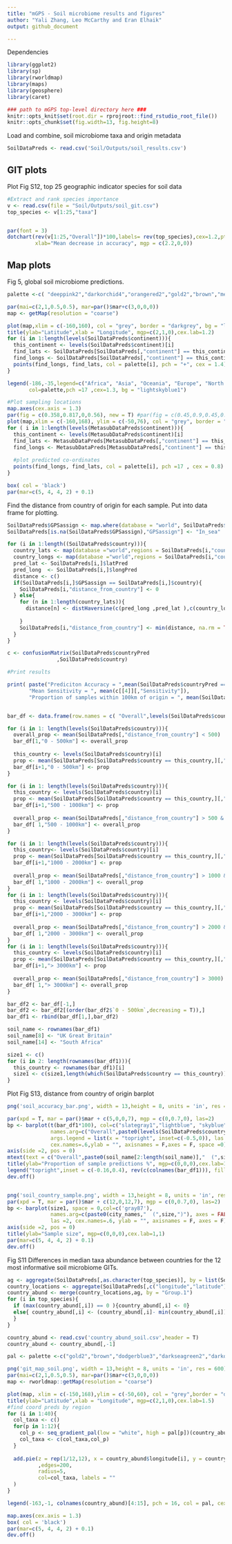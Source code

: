 ---
title: "mGPS - Soil microbiome results and figures"
author: "Yali Zhang, Leo McCarthy and Eran Elhaik"
output: github_document

---

Dependencies
```{r, echo=T, eval = T,message=FALSE}
library(ggplot2)
library(sp)
library(rworldmap)
library(maps)
library(geosphere)
library(caret)
```



```{r setup, echo = F}
### path to mGPS top-level directory here ###
knitr::opts_knit$set(root.dir = rprojroot::find_rstudio_root_file())
knitr::opts_chunk$set(fig.width=13, fig.height=8) 
```
Load and combine, soil microbiome taxa and origin metadata

```{r}
SoilDataPreds <- read.csv('Soil/Outputs/soil_results.csv')
```


## GIT plots
Plot Fig S12, top 25 geographic indicator species for soil data

```{r}
#Extract and rank species importance
v <- read.csv(file = "Soil/Outputs/soil_git.csv")
top_species <- v[1:25,"taxa"]


par(font = 3)
dotchart(rev(v[1:25,"Overall"])*100,labels= rev(top_species),cex=1.2,pt.cex = 1.3,
         xlab="Mean decrease in accuracy", mgp = c(2.2,0,0))

```


## Map plots
Fig 5, global soil microbiome predictions. 

```{r}
palette <-c( "deeppink2","darkorchid4","orangered2","gold2","brown","mediumspringgreen")

par(mai=c(2,1,0.5,0.5), mar=par()$mar+c(3,0,0,0))
map <- getMap(resolution = "coarse")

plot(map,xlim = c(-160,160), col = "grey", border = "darkgrey", bg = "lightskyblue1", xlab = "", ylab = "")
title(ylab="Latitude",xlab = "Longitude", mgp=c(2,1,0),cex.lab=1.2)
for (i in 1:length(levels(SoilDataPreds$continent))){
  this_continent <- levels(SoilDataPreds$continent)[i]
  find_lats <- SoilDataPreds[SoilDataPreds[,"continent"] == this_continent,]$latPred
  find_longs <- SoilDataPreds[SoilDataPreds[,"continent"] == this_continent,]$longPred
  points(find_longs, find_lats, col = palette[i], pch = "+", cex = 1.4)
}

legend(-186,-35,legend=c("Africa", "Asia", "Oceania", "Europe", "North America","South America"),
       col=palette,pch =17 ,cex=1.3, bg = "lightskyblue1")  

#Plot sampling locations
map.axes(cex.axis = 1.3)
par(fig = c(0.358,0.817,0,0.56), new = T) #par(fig = c(0.45,0.9,0.45,0.5), new = T) # 
plot(map,xlim = c(-160,168), ylim = c(-50,76), col = "grey", border = "darkgrey", bg ="lightskyblue1")
for ( i in 1:length(levels(MetasubDataPreds$continent))){
  this_continent <- levels(MetasubDataPreds$continent)[i]
  find_lats <- MetasubDataPreds[MetasubDataPreds[,"continent"] == this_continent,][,"latitude"]
  find_longs <- MetasubDataPreds[MetasubDataPreds[,"continent"] == this_continent,][,"longitude"]
  
  #plot predicted co-ordinates
  points(find_longs, find_lats, col = palette[i], pch =17 , cex = 0.8)
}

box( col = 'black')
par(mar=c(5, 4, 4, 2) + 0.1)

```

Find the distance from country of origin for each sample. Put into data frame for plotting. 
```{r}
SoilDataPreds$GPSassign <- map.where(database = "world", SoilDataPreds$longPred, SoilDataPreds$latPred)
SoilDataPreds[is.na(SoilDataPreds$GPSassign),"GPSassign"] <- "In_sea"

for (i in 1:length((SoilDataPreds$country))){ 
  country_lats <- map(database ="world",regions = SoilDataPreds[i,"country"], plot = FALSE)$y
  country_longs <- map(database ="world",regions = SoilDataPreds[i,"country"], plot = FALSE)$x
  pred_lat <- SoilDataPreds[i,]$latPred
  pred_long  <- SoilDataPreds[i,]$longPred
  distance <- c()
  if(SoilDataPreds[i,]$GPSassign == SoilDataPreds[i,]$country){
    SoilDataPreds[i,"distance_from_country"] <- 0
  } else{
    for (n in 1:length(country_lats)){
      distance[n] <- distHaversine(c(pred_long ,pred_lat ),c(country_longs[n],country_lats[n]))/1000
      
    }
    SoilDataPreds[i,"distance_from_country"] <- min(distance, na.rm = TRUE)
  }
}

c <- confusionMatrix(SoilDataPreds$countryPred
                ,SoilDataPreds$country)

#Print results

print( paste("Prediciton Accuracy = ",mean(SoilDataPreds$countryPred ==SoilDataPreds$country),
       "Mean Sensitivity = ", mean(c[[4]][,"Sensitivity"]),
       "Proportion of samples within 100km of origin = ", mean(SoilDataPreds$distance_from_country < 100)))


bar_df <- data.frame(row.names = c( "Overall",levels(SoilDataPreds$country)))

for (i in 1: length(levels(SoilDataPreds$country))){
  overall_prop <- mean(SoilDataPreds[,"distance_from_country"] < 500)
  bar_df[1,"0 - 500km"] <- overall_prop
  
  this_country <- levels(SoilDataPreds$country)[i]
  prop <- mean(SoilDataPreds[SoilDataPreds$country == this_country,][,"distance_from_country"] < 500)
  bar_df[i+1,"0 - 500km"] <- prop
}

for (i in 1: length(levels(SoilDataPreds$country))){
  this_country <- levels(SoilDataPreds$country)[i]
  prop <- mean(SoilDataPreds[SoilDataPreds$country == this_country,][,"distance_from_country"] > 500 & SoilDataPreds[SoilDataPreds$country == this_country,][,"distance_from_country"] < 1000)
  bar_df[i+1,"500 - 1000km"] <- prop
  
  overall_prop <- mean(SoilDataPreds[,"distance_from_country"] > 500 & SoilDataPreds[,"distance_from_country"] < 1000)
  bar_df[ 1,"500 - 1000km"] <- overall_prop
}

for (i in 1: length(levels(SoilDataPreds$country))){
  this_country<- levels(SoilDataPreds$country)[i]
  prop <- mean(SoilDataPreds[SoilDataPreds$country == this_country,][,"distance_from_country"] > 1000 & SoilDataPreds[SoilDataPreds$country == this_country,][,"distance_from_country"] < 2000)
  bar_df[i+1,"1000 - 2000km"] <- prop
  
  overall_prop <- mean(SoilDataPreds[,"distance_from_country"] > 1000 & SoilDataPreds[,"distance_from_country"] < 2000)
  bar_df[ 1,"1000 - 2000km"] <- overall_prop
}
for (i in 1: length(levels(SoilDataPreds$country))){
  this_country <- levels(SoilDataPreds$country)[i]
  prop <- mean(SoilDataPreds[SoilDataPreds$country == this_country,][,"distance_from_country"] > 2000 & SoilDataPreds[SoilDataPreds$country == this_country,][,"distance_from_country"] < 3000)
  bar_df[i+1,"2000 - 3000km"] <- prop
  
  overall_prop <- mean(SoilDataPreds[,"distance_from_country"] > 2000 & SoilDataPreds[,"distance_from_country"] < 3000)
  bar_df[ 1,"2000 - 3000km"] <- overall_prop
}
for (i in 1: length(levels(SoilDataPreds$country))){
  this_country <- levels(SoilDataPreds$country)[i]
  prop <- mean(SoilDataPreds[SoilDataPreds$country == this_country,][,"distance_from_country"] > 3000 )
  bar_df[i+1,"> 3000km"] <- prop
  
  overall_prop <- mean(SoilDataPreds[,"distance_from_country"] > 3000)
  bar_df[ 1,"> 3000km"] <- overall_prop
}

bar_df2 <- bar_df[-1,]
bar_df2 <- bar_df2[(order(bar_df2$`0 - 500km`,decreasing = T)),]
bar_df1 <- rbind(bar_df[1,],bar_df2)

soil_name <- rownames(bar_df1)
soil_name[8] <- "UK Great Britain"
soil_name[14] <- "South Africa"

size1 <- c()
for (i in 2: length(rownames(bar_df1))){
  this_country <- rownames(bar_df1)[i]
  size1 <- c(size1,length(which(SoilDataPreds$country == this_country)))
}


```


Plot Fig S13, distance from country of origin barplot

```{r}

png('soil_accuracy_bar.png', width = 13,height = 8, units = 'in', res = 600)

par(xpd = T, mar = par()$mar + c(5,0,0,7), mgp = c(0,0.7,0), las=2)
bp <- barplot(t(bar_df1*100), col=c("slategray1","lightblue", "skyblue", "royalblue3", "darkblue"), 
              names.arg=c("Overall",paste0(levels(SoilDataPreds$country),"  (",size1,")")) ,
              args.legend = list(x = "topright", inset=c(-0.5,0)), las =2, 
              cex.names=.6,ylab = "", axisnames = F,axes = F, space =0)
axis(side =2, pos = 0)
mtext(text = c("Overall",paste0(soil_name[2:length(soil_name)],"  (",size1,")")) , side = 1, at = bp, line = 0, padj = 1, cex = 1.1)
title(ylab="Proportion of sample predictions %", mgp=c(0,0,0),cex.lab=1.1)
legend("topright",inset = c(-0.16,0.4), rev(c(colnames(bar_df1))), fill = rev(c("slategray1","lightblue", "skyblue", "royalblue3", "darkblue")) , bty = 1, cex = 1.1)
dev.off()


png('soil_country_sample.png', width = 13,height = 8, units = 'in', res = 600)
par(xpd = T, mar = par()$mar + c(12,0,12,7), mgp = c(0,0.7,0), las=2)
bp <- barplot(size1, space = 0,col=c('gray87'), 
              names.arg=c(paste0(city_names,"  (",size,")"), axes = FALSE) , 
              las =2, cex.names=.6, ylab = "", axisnames = F, axes = F)
axis(side =2, pos = 0)
title(ylab="Sample size", mgp=c(0,0,0),cex.lab=1,1)
par(mar=c(5, 4, 4, 2) + 0.1)
dev.off()
```

Fig S11 Differences in median taxa abundance between countries for the 12 most informative soil microbiome GITs.  

```{r, echo = FALSE, messages = F}
ag <- aggregate(SoilDataPreds[,as.character(top_species)], by = list(SoilDataPreds$country), FUN = median)
country_locations <- aggregate(SoilDataPreds[,c("longitude","latitude")], by = list(SoilDataPreds$country), FUN = mean)
country_abund <- merge(country_locations,ag, by = "Group.1")
for (i in top_species){
  if (max(country_abund[,i]) == 0 ){country_abund[,i] <- 0} 
  else{ country_abund[,i] <- (country_abund[,i]- min(country_abund[,i]) )/(max(country_abund[,i])- min(country_abund[,i]))
  }
}

country_abund <- read.csv('country_abund_soil.csv',header = T)
country_abund <- country_abund[,-1]

pal <- palette <-c("gold2","brown","dodgerblue3","darkseagreen2","darkorchid4","darkcyan","orangered2","olivedrab2","deeppink2","darkslateblue","mediumspringgreen","gray21")

png('git_map_soil.png', width = 13,height = 8, units = 'in', res = 600)
par(mai=c(2,1,0.5,0.5), mar=par()$mar+c(3,0,0,0))
map <- rworldmap::getMap(resolution = "coarse")

plot(map, xlim = c(-150,168),ylim = c(-50,60), col = "grey",border = "darkgrey", xlab = "", ylab = '', bg = "lightskyblue1")
title(ylab="Latitude",xlab = "Longitude", mgp=c(2,1,0),cex.lab=1.5)
#find coord preds by region
for (i in 1:40){
  col_taxa <- c()
  for(p in 1:12){
    col_p <- seq_gradient_pal(low = "white", high = pal[p])(country_abund[,p+3])[i]
    col_taxa <- c(col_taxa,col_p)
  }
  
  add.pie(z = rep(1/12,12), x = country_abund$longitude[i], y = country_abund$latitude[i]
          ,edges=200,
          radius=5,
          col=col_taxa, labels = ""
  )
}

legend(-163,-1, colnames(country_abund)[4:15], pch = 16, col = pal, cex = 1, bg ="lightskyblue1",ncol = 1)

map.axes(cex.axis = 1.3)
box( col = 'black')
par(mar=c(5, 4, 4, 2) + 0.1)
dev.off()

```


